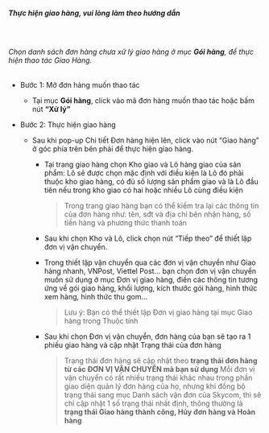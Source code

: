 ##### Thực hiện giao hàng, vui lòng làm theo hướng dẫn

<br />

###### Chọn danh sách đơn hàng chưa xử lý giao hàng ở mục **Gói hàng**, để thực hiện thao tác Giao Hàng.

- Bước 1: Mở đơn hàng muốn thao tác
  - Tại mục **Gói hàng**, click vào mã đơn hàng muốn thao tác hoặc bấm nút **“Xử lý”**
- Bước 2: Thực hiện giao hàng

  - Sau khi pop-up Chi tiết Đơn hàng hiện lên, click vào nút “Giao hàng” ở góc phía trên bên phải để thực hiện giao hàng.

    - Tại trang giao hàng chọn Kho giao và Lô hàng giao của sản phẩm: Lô sẽ được chọn mặc định với điều kiện là Lô đó phải thuộc kho giao hàng, có đủ số lượng sản phẩm giao và là Lô đầu tiên nếu trong kho giao có hai hoặc nhiều Lô cùng điều kiện

      > Trong trang giao hàng bạn có thể kiểm tra lại các thông tin của đơn hàng như: tên, sđt và địa chỉ bên nhận hàng, số tiền hàng và phương thức thanh toán

    - Sau khi chọn Kho và Lô, click chọn nút “Tiếp theo” để thiết lập đơn vị vận chuyển.
    - Trong thiết lập vận chuyển qua các đơn vị vận chuyển như Giao hàng nhanh, VNPost, Viettel Post... bạn chọn đơn vị vận chuyển muốn sử dụng ở mục Đơn vị giao hàng, điền các thông tin tương ứng về gói giao hàng, khối lượng, kích thước gói hàng, hình thức xem hàng, hình thức thu gom…
      > Lưu ý: Bạn có thể thiết lập Đơn vị giao hàng tại mục Giao hàng trong Thuộc tính
    - Sau khi chọn Đơn vị vận chuyển, đơn hàng của bạn sẽ tạo ra 1 phiếu giao hàng và cập nhật Trạng thái của đơn hàng
      > Trạng thái đơn hàng sẽ cập nhật theo **trạng thái đơn hàng từ các ĐƠN VỊ VẬN CHUYỂN mà bạn sử dụng**
      > Mỗi đơn vị vận chuyển có rất nhiều trạng thái khác nhau trong phần giao diện quản lý đơn hàng của họ, nhưng khi đồng bộ trạng thái sang mục Danh sách vận đơn của Skycom, thì sẽ chỉ cập nhật 1 số trạng thái nhất định, thông thường là **trạng thái Giao hàng thành công, Hủy đơn hàng và Hoàn hàng**
